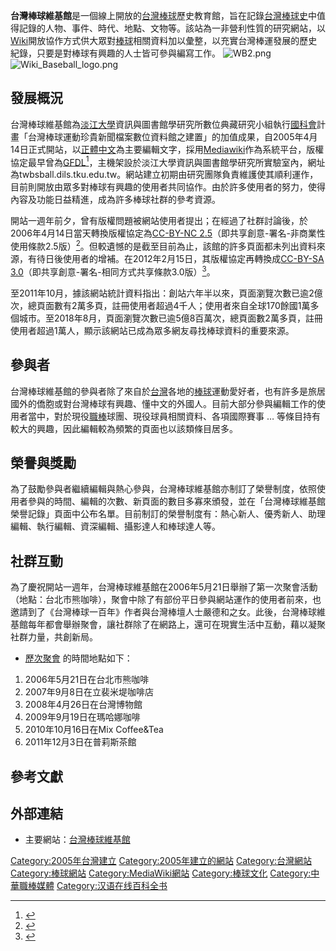 {{noteTA
|G1=IT
}}
{{多個問題|
{{inappropriate tone|time=2015-12-08T01:37:56+00:00}}
{{refimprove|time=2015-12-08T01:35:51+00:00}}
{{Notability Unreferenced|time=2020-08-03T11:49:24+00:00}}
{{Primarysources|time=2020-08-03T11:49:24+00:00}}
}}
{{Infobox Website
| websitename = 台灣棒球維基館
| url = http://twbsball.dils.tku.edu.tw/ 
| caption = 
| logo = [[File:WB2.png|125px]]
| screenshot = 
| commercial = 否
| num_users = 10,960人 (統計至2018/09/03)
| type = 運動
| reg = 選擇性
| owner = [[淡江大學|淡江大學]]資訊與圖書館學系
| author = 林信成及其研究團隊
| date_of_launch = 2005年4月14日
}}
'''台灣棒球維基館'''是一個線上開放的[[台灣|台灣]][[棒球|棒球]]歷史教育館，旨在記錄[[台灣棒球史|台灣棒球史]]中值得記錄的人物、事件、時代、地點、文物等。該站為一非營利性質的研究網站，以[[Wiki|Wiki]]開放協作方式供大眾對[[棒球|棒球]]相關資料加以彙整，以充實台灣棒運發展的歷史紀錄，只要是對棒球有興趣的人士皆可參與編寫工作。
[[File:WB2.png|thumb]]
[[File:Wiki_Baseball_logo.png|thumb]]

==發展概況==
台灣棒球維基館為[[淡江大學|淡江大學]]資訊與圖書館學研究所數位典藏研究小組執行[[行政院國家科學委員會|國科會]]計畫「台灣棒球運動珍貴新聞檔案數位資料館之建置」的加值成果，自2005年4月14日正式開站，以[[正體中文|正體中文]]為主要編輯文字，採用[[Mediawiki|Mediawiki]]作為系統平台，版權協定最早曾為[[GFDL|GFDL]]<ref>{{Cite web |url=http://twbsball.dils.tku.edu.tw/wiki/index.php/TwBsBall%3A%E7%89%88%E6%AC%8A%E4%BF%A1%E6%81%AF/%E5%85%88%E5%89%8D%E7%9A%84%E7%89%88%E6%AC%8A%E8%81%B2%E6%98%8E |title=台灣棒球維基館從2005年至2006年之版權信息頁 |access-date=2021-08-20 |archive-date=2019-05-14 |archive-url=https://web.archive.org/web/20190514183222/http://twbsball.dils.tku.edu.tw/wiki/index.php/TwBsBall:%E7%89%88%E6%AC%8A%E4%BF%A1%E6%81%AF/%E5%85%88%E5%89%8D%E7%9A%84%E7%89%88%E6%AC%8A%E8%81%B2%E6%98%8E |dead-url=no }}</ref>，主機架設於淡江大學資訊與圖書館學研究所實驗室內，網址為twbsball.dils.tku.edu.tw。網站建立初期由研究團隊負責維護使其順利運作，目前則開放由眾多對棒球有興趣的使用者共同協作。由於許多使用者的努力，使得內容及功能日益精進，成為許多棒球社群的參考資源。

開站一週年前夕，曾有版權問題被網站使用者提出；在經過了社群討論後，於2006年4月14日當天轉換版權協定為[[创作共用|CC-BY-NC 2.5]]（即共享創意-署名-非商業性使用條款2.5版）<ref>{{Cite web |url=http://twbsball.dils.tku.edu.tw/wiki/index.php?title=TwBsBall:%E7%89%88%E6%AC%8A%E4%BF%A1%E6%81%AF&oldid=54880 |title=台灣棒球維基館從2006年至2012年之版權信息頁 |access-date=2018-02-21 |archive-date=2019-05-15 |archive-url=https://web.archive.org/web/20190515040309/http://twbsball.dils.tku.edu.tw/wiki/index.php?title=TwBsBall:%E7%89%88%E6%AC%8A%E4%BF%A1%E6%81%AF&oldid=54880 |dead-url=no }}</ref>。但較遺憾的是截至目前為止，該館的許多頁面都未列出資料來源，有待日後使用者的增補。在2012年2月15日，其版權協定再轉換成[[创作共用|CC-BY-SA 3.0]]（即共享創意-署名-相同方式共享條款3.0版）<ref>{{Cite web |url=http://twbsball.dils.tku.edu.tw/wiki/index.php?title=TwBsBall:%E7%89%88%E6%AC%8A%E4%BF%A1%E6%81%AF |title=台灣棒球維基館現時之版權信息頁 |access-date=2018-02-21 |archive-url=https://web.archive.org/web/20180122070254/http://twbsball.dils.tku.edu.tw/wiki/index.php?title=TwBsBall:%E7%89%88%E6%AC%8A%E4%BF%A1%E6%81%AF |archive-date=2018-01-22 |dead-url=yes }}</ref>。

至2011年10月，據該網站統計資料指出：創站六年半以來，頁面瀏覽次數已逾2億次，總頁面數有2萬多頁，註冊使用者超過4千人；使用者來自全球170餘國1萬多個城市。至2018年8月，頁面瀏覽次數已逾5億8百萬次，總頁面數2萬多頁，註冊使用者超過1萬人，顯示該網站已成為眾多網友尋找棒球資料的重要來源。

==參與者==
台灣棒球維基館的參與者除了來自於[[台灣|台灣]]各地的[[棒球|棒球]]運動愛好者，也有許多是旅居國外的僑胞或對台灣棒球有興趣、懂中文的外國人。目前大部分參與編輯工作的使用者當中，對於現役[[職棒|職棒]]球團、現役球員相關資料、各項國際賽事 … 等條目持有較大的興趣，因此編輯較為頻繁的頁面也以該類條目居多。

==榮譽與獎勵==
為了鼓勵參與者繼續編輯與熱心參與，台灣棒球維基館亦制訂了榮譽制度，依照使用者參與的時間、編輯的次數、新頁面的數目多寡來頒發，並在「台灣棒球維基館榮譽記錄」頁面中公布名單。目前制訂的榮譽制度有：熱心新人、優秀新人、助理編輯、執行編輯、資深編輯、攝影達人和棒球達人等。

==社群互動==
為了慶祝開站一週年，台灣棒球維基館在2006年5月21日舉辦了第一次聚會活動（地點：台北市熊咖啡），聚會中除了有部份平日參與網站運作的使用者前來，也邀請到了《台灣棒球一百年》作者與台灣棒壇人士嚴德和之女。此後，台灣棒球維基館每年都會舉辦聚會，讓社群除了在網路上，還可在現實生活中互動，藉以凝聚社群力量，共創新局。

*[http://twbsball.dils.tku.edu.tw/wiki/index.php/TwBsBall:%E8%81%9A%E6%9C%83 歷次聚會] {{Wayback|url=http://twbsball.dils.tku.edu.tw/wiki/index.php/TwBsBall:%E8%81%9A%E6%9C%83 |date=20201022204826 }}的時間地點如下：

#2006年5月21日在台北市熊咖啡
#2007年9月8日在立裴米堤咖啡店
#2008年4月26日在台灣博物館
#2009年9月19日在瑪哈娜咖啡
#2010年10月16日在Mix Coffee&Tea
#2011年12月3日在普莉斯茶館

==參考文獻==
{{reflist}}

==外部連結==
{{台灣棒球維基館}}
*主要網站：[https://web.archive.org/web/20080705234745/http://twbsball.dils.tku.edu.tw/ 台灣棒球維基館]
[[Category:2005年台灣建立|Category:2005年台灣建立]]
[[Category:2005年建立的網站|Category:2005年建立的網站]]
[[Category:台灣網站|Category:台灣網站]]
[[Category:棒球網站|Category:棒球網站]]
[[Category:MediaWiki網站|Category:MediaWiki網站]]
[[Category:棒球文化|Category:棒球文化]]
[[Category:中華職棒媒體|Category:中華職棒媒體]]
[[Category:汉语在线百科全书|Category:汉语在线百科全书]]